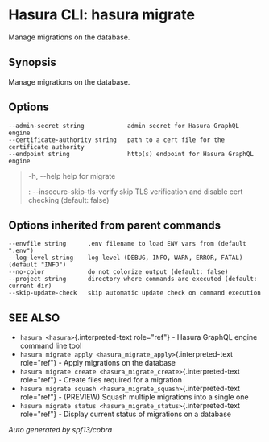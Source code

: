 
Hasura CLI: hasura migrate
==========================

Manage migrations on the database.

Synopsis
--------

Manage migrations on the database.

Options
-------

    --admin-secret string            admin secret for Hasura GraphQL engine
    --certificate-authority string   path to a cert file for the certificate authority
    --endpoint string                http(s) endpoint for Hasura GraphQL engine 

> -h, \--help help for migrate
>
> :   \--insecure-skip-tls-verify skip TLS verification and disable cert
>     checking (default: false)
>
Options inherited from parent commands
--------------------------------------

    --envfile string      .env filename to load ENV vars from (default ".env")
    --log-level string    log level (DEBUG, INFO, WARN, ERROR, FATAL) (default "INFO")
    --no-color            do not colorize output (default: false)
    --project string      directory where commands are executed (default: current dir)
    --skip-update-check   skip automatic update check on command execution

SEE ALSO
--------

-   `hasura <hasura>`{.interpreted-text role="ref"} - Hasura GraphQL
    engine command line tool
-   `hasura migrate apply <hasura_migrate_apply>`{.interpreted-text
    role="ref"} - Apply migrations on the database
-   `hasura migrate create <hasura_migrate_create>`{.interpreted-text
    role="ref"} - Create files required for a migration
-   `hasura migrate squash <hasura_migrate_squash>`{.interpreted-text
    role="ref"} - (PREVIEW) Squash multiple migrations into a single one
-   `hasura migrate status <hasura_migrate_status>`{.interpreted-text
    role="ref"} - Display current status of migrations on a database

*Auto generated by spf13/cobra*
